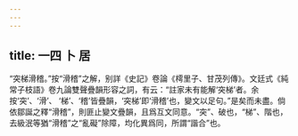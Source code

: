 ```yaml
---
---
---
```

title: 一四 卜 居
---




“突梯滑稽。”按“滑稽”之解，别詳《史記》卷論《樗里子、甘茂列傳》。文廷式《純常子枝語》卷九論雙聲疊韻形容之詞，有云：“註家未有能解‘突梯’者。余按‘突’、‘滑’、 ‘梯’、‘稽’皆疊韻，‘突梯’即‘滑稽’也，變文以足句。”是矣而未盡。倘依鄒誕之釋“滑稽”，則匪止變文疊韻，且爲互文同意。“突”、破也，“梯”、階也，去級泯等猶“滑稽”之“亂礙”除障，均化異爲同，所謂“諧合”也。